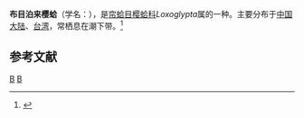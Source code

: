 {{Speciesbox
| taxon = Loxoglypta clathrata
| binomial_authority = (Deshayes, 1835)
}}
'''布目泊来樱蛤'''（学名：''{{lang|la|Loxoglypta clathrata}}''），是[[帘蛤目|帘蛤目]][[樱蛤科|樱蛤科]]''Loxoglypta''属的一种。主要分布于[[中国大陆|中国大陆]]、[[台湾|台湾]]，常栖息在潮下带。<ref>{{cite web|url=http://shell.sinica.edu.tw/chinese/shellbase_detail.php?science_no=2572|title=国际贝库：布目泊来樱蛤|publisher=台湾贝类资料库|accessdate=2009-08-11|archive-date=2016-03-04|archive-url=https://web.archive.org/web/20160304123342/http://shell.sinica.edu.tw/chinese/shellbase_detail.php?science_no=2572|dead-url=no}}</ref>

== 参考文献 ==
{{reflist|2}}
{{Taxonbar|from=Q11059697}}

[[Category:樱蛤科|B]]
[[Category:_1835年描述的动物|B]]